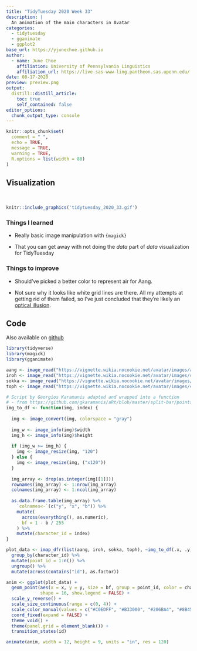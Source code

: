 ```yaml
---
title: "TidyTuesday 2020 Week 33"
description: |
  An animation of the main characters in Avatar
categories:
  - tidytuesday
  - gganimate
  - ggplot2
base_url: https://yjunechoe.github.io
author:
  - name: June Choe
    affiliation: University of Pennsylvania Linguistics
    affiliation_url: https://live-sas-www-ling.pantheon.sas.upenn.edu/
date: 08-17-2020
preview: preview.png
output:
  distill::distill_article:
    toc: true
    self_contained: false
editor_options: 
  chunk_output_type: console
---
```


```r
knitr::opts_chunk$set(
  comment = " ",
  echo = TRUE,
  message = TRUE,
  warning = TRUE,
  R.options = list(width = 80)
)
```

## Visualization

&nbsp;

```r
knitr::include_graphics('tidytuesday_2020_33.gif')
```

### Things I learned

- Really basic image manipulation with `{magick}`

- That you can get away with not doing the _data_ part of _data_ visualization for TidyTuesday

### Things to improve

- Should've picked a better color to represent <span class="sc">air</span> for Aang.

- Not sure why it looks like white grid lines are there. All my attempts at getting rid of them failed, so I've just concluded that they're likely an [optical illusion](https://en.wikipedia.org/wiki/Grid_illusion#:~:text=The%20Hermann%20grid%20illusion%20is,looking%20directly%20at%20an%20intersection.).

## Code

Also available on [github](https://github.com/yjunechoe/tidytuesday/blob/master/Scripts/tidytuesday_2020_33.R)

```r
library(tidyverse)
library(magick)
library(gganimate)

aang <- image_read("https://vignette.wikia.nocookie.net/avatar/images/a/ae/Aang_at_Jasmine_Dragon.png")
iroh <- image_read("https://vignette.wikia.nocookie.net/avatar/images/c/c1/Iroh_smiling.png")
sokka <- image_read("https://vignette.wikia.nocookie.net/avatar/images/c/cc/Sokka.png")
toph <- image_read("https://vignette.wikia.nocookie.net/avatar/images/4/46/Toph_Beifong.png")

# Script by Georgios Karamanis adapted and wrapped into a function
# - from https://github.com/gkaramanis/aRt/blob/master/split-bar/points-portraits.R
img_to_df <- function(img, index) {
  
  img <- image_convert(img, colorspace = "gray")
  
  img_w <- image_info(img)$width
  img_h <- image_info(img)$height
  
  if (img_w >= img_h) {
    img <- image_resize(img, "120")
  } else {
    img <- image_resize(img, ("x120"))
  }
  
  img_array <- drop(as.integer(img[[1]]))
  rownames(img_array) <- 1:nrow(img_array)
  colnames(img_array) <- 1:ncol(img_array)
  
  as.data.frame.table(img_array) %>% 
    `colnames<-`(c("y", "x", "b")) %>% 
    mutate(
      across(everything(), as.numeric),
      bf = 1 - b / 255
    ) %>% 
    mutate(character_id = index)
}

plot_data <- imap_dfr(list(aang, iroh, sokka, toph), ~img_to_df(.x, .y)) %>% 
  group_by(character_id) %>% 
  mutate(point_id = 1:n()) %>% 
  ungroup() %>% 
  mutate(across(contains("id"), as.factor))

anim <- ggplot(plot_data) +
  geom_point(aes(x = x, y = y, size = bf, group = point_id, color = character_id),
             shape = 16, show.legend = FALSE) +
  scale_y_reverse() +
  scale_size_continuous(range = c(0, 4)) +
  scale_color_manual(values = c("#C0EDFF", "#B33000", "#206BA4", "#8B4513")) +
  coord_fixed(expand = FALSE) +
  theme_void() +
  theme(panel.grid = element_blank()) +
  transition_states(id)

animate(anim, width = 12, height = 9, units = "in", res = 120)
```

